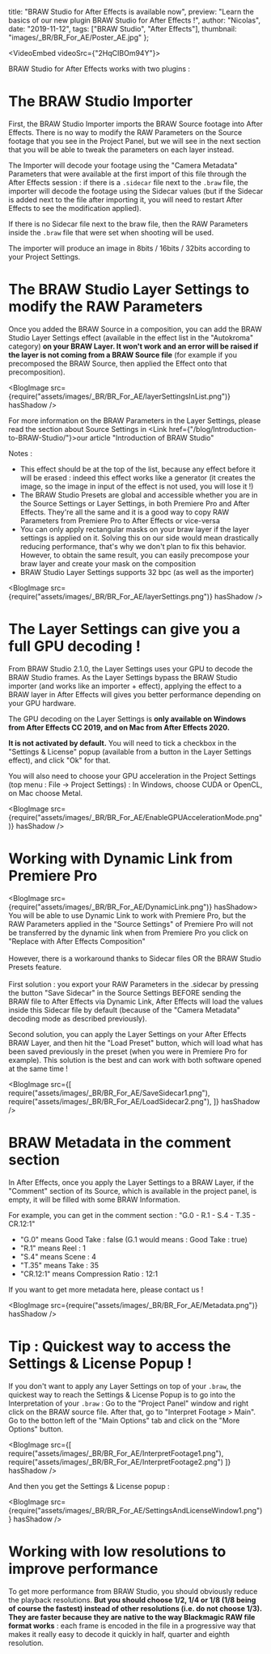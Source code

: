 
  title: "BRAW Studio for After Effects is available now",
  preview: "Learn the basics of our new plugin BRAW Studio for After Effects !",
  author: "Nicolas",
  date: "2019-11-12",
  tags: ["BRAW Studio", "After Effects"],
  thumbnail: "images/_BR/BR_For_AE/Poster_AE.jpg"
};


<VideoEmbed videoSrc={"2HqCIBOm94Y"}></VideoEmbed>

BRAW Studio for After Effects works with two plugins :

# The BRAW Studio Importer

First, the BRAW Studio Importer imports the BRAW Source footage into After Effects. There is no way to modify the RAW Parameters on the Source footage that you see in the Project Panel, but we will see in the next section that you will be able to tweak the parameters on each layer instead.

The Importer will decode your footage using the "Camera Metadata" Parameters that were available at the first import of this file through the After Effects session : if there is a <code>.sidecar</code> file next to the <code>.braw</code> file, the importer will decode the footage using the Sidecar values (but if the Sidecar is added next to the file after importing it, you will need to restart After Effects to see the modification applied).

If there is no Sidecar file next to the braw file, then the RAW Parameters inside the <code>.braw</code> file that were set when shooting will be used.

The importer will produce an image in 8bits / 16bits / 32bits according to your Project Settings.

# The BRAW Studio Layer Settings to modify the RAW Parameters

Once you added the BRAW Source in a composition, you can add the BRAW Studio Layer Settings effect (available in the effect list in the "Autokroma" category) <strong>on your BRAW Layer. It won't work and an error will be raised if the layer is not coming from a BRAW Source file</strong> (for example if you precomposed the BRAW Source, then applied the Effect onto that precomposition).

<BlogImage
  src={require("assets/images/_BR/BR_For_AE/layerSettingsInList.png")}
  hasShadow
/>

For more information on the BRAW Parameters in the Layer Settings, please read the section about Source Settings in <Link href={"/blog/Introduction-to-BRAW-Studio/"}>our article "Introduction of BRAW Studio"</Link>

Notes :

* This effect should be at the top of the list, because any effect before it will be erased : indeed this effect works like a generator (it creates the image, so the image in input of the effect is not used, you will lose it !)
* The BRAW Studio Presets are global and accessible whether you are in the Source Settings or Layer Settings, in both Premiere Pro and After Effects. They're all the same and it is a good way to copy RAW Parameters from Premiere Pro to After Effects or vice-versa
* You can only apply rectangular masks on your braw layer if the layer settings is applied on it. Solving this on our side would  mean drastically reducing performance, that's why we don't plan to fix this behavior. However, to obtain the same result, you can easily precompose your braw layer and create your mask on the composition
* BRAW Studio Layer Settings supports 32 bpc (as well as the importer)

<BlogImage src={require("assets/images/_BR/BR_For_AE/layerSettings.png")} hasShadow />

# The Layer Settings can give you a full GPU decoding !

From BRAW Studio 2.1.0, the Layer Settings uses your GPU to decode the BRAW Studio frames. As the Layer Settings bypass the BRAW Studio importer (and works like an importer + effect), applying the effect to a BRAW layer in After Effects will gives you better performance depending on your GPU hardware.

<p>The GPU decoding on the Layer Settings is <strong>only available on Windows from After Effects CC 2019, and on Mac from After Effects 2020.</strong></p>

<strong>It is not activated by default.</strong> You will need to tick a checkbox in the "Settings & License" popup (available from a button in the Layer Settings effect), and click "Ok" for that.

You will also need to choose your GPU acceleration in the Project Settings (top menu : File -> Project Settings) : In Windows, choose CUDA or OpenCL, on Mac choose Metal.

<BlogImage src={require("assets/images/_BR/BR_For_AE/EnableGPUAccelerationMode.png")} hasShadow />


# Working with Dynamic Link from Premiere Pro

<BlogImage src={require("assets/images/_BR/BR_For_AE/DynamicLink.png")} hasShadow>
You will be able to use Dynamic Link to work with Premiere Pro, but the RAW Parameters applied in the "Source Settings" of Premiere Pro will not be transferred by the dynamic link when from Premiere Pro you click on "Replace with After Effects Composition"
<br />
<br />
However, there is a workaround thanks to Sidecar files OR the BRAW Studio Presets feature.
<br />
<br />
First solution : you export your RAW Parameters in the .sidecar by pressing the button "Save Sidecar" in the Source Settings BEFORE sending the BRAW file to After Effects via Dynamic Link, After Effects will load the values inside this Sidecar file by default (because of the "Camera Metadata" decoding mode as described previously).
</BlogImage>


Second solution, you can apply the Layer Settings on your After Effects BRAW Layer, and then hit the "Load Preset" button, which will load what has been saved previously in the preset (when you were in Premiere Pro for example). This solution is the best and can work with both software opened at the same time !

<BlogImage src={[
      require("assets/images/_BR/BR_For_AE/SaveSidecar1.png"),
      require("assets/images/_BR/BR_For_AE/LoadSidecar2.png"),
  ]} hasShadow />

# BRAW Metadata in the comment section

In After Effects, once you apply the Layer Settings to a BRAW Layer, if the "Comment" section of its Source, which is available in the project panel, is empty, it will be filled with some BRAW Information.

For example, you can get in the comment section : "G.0 - R.1 - S.4 - T.35 - CR.12:1"

- "G.0" means Good Take : false (G.1 would means : Good Take : true)
- "R.1" means Reel : 1
- "S.4" means Scene : 4
- "T.35" means Take : 35
- "CR.12:1" means Compression Ratio : 12:1

If you want to get more metadata here, please contact us !

<BlogImage src={require("assets/images/_BR/BR_For_AE/Metadata.png")} hasShadow />

# Tip : Quickest way to access the Settings & License Popup !

If you don't want to apply any Layer Settings on top of your <code>.braw</code>, the quickest way to reach the Settings & License Popup is to go into the Interpretation of your <code>.braw</code> : Go to the "Project Panel" window and right click on the BRAW source file. After that, go to "Interpret Footage > Main". Go to the botton left of the "Main Options" tab and click on the "More Options" button.

<BlogImage src={[
  require("assets/images/_BR/BR_For_AE/InterpretFootage1.png"),
  require("assets/images/_BR/BR_For_AE/InterpretFootage2.png")
]} hasShadow />

And then you get the Settings & License popup :

<BlogImage src={require("assets/images/_BR/BR_For_AE/SettingsAndLicenseWindow1.png")} hasShadow />

# Working with low resolutions to improve performance

To get more performance from BRAW Studio, you should obviously reduce the playback resolutions. <strong>But you should choose 1/2, 1/4 or 1/8 (1/8 being of course the fastest) instead of other resolutions (i.e. do not choose 1/3). They are faster because they are native to the way Blackmagic RAW file format works</strong> : each frame is encoded in the file in a progressive way that makes it really easy to decode it quickly in half, quarter and eighth resolution.
